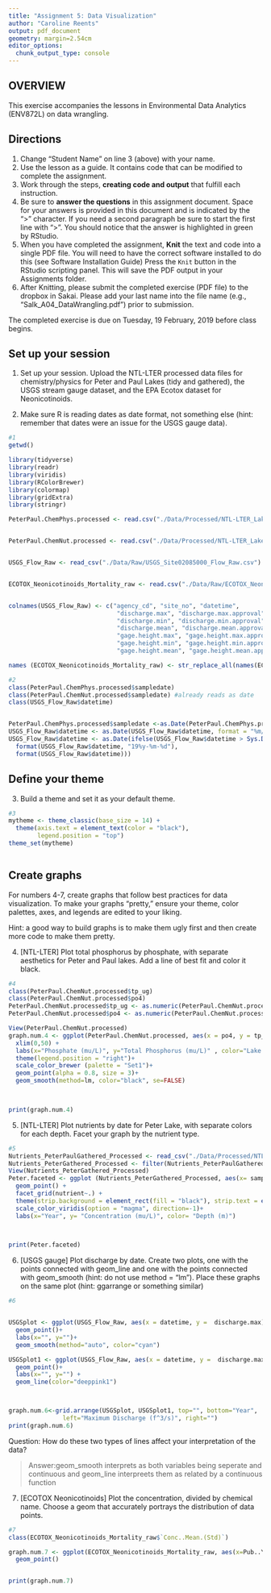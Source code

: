 ```yaml
---
title: "Assignment 5: Data Visualization"
author: "Caroline Reents"
output: pdf_document
geometry: margin=2.54cm
editor_options: 
  chunk_output_type: console
---
```


## OVERVIEW

This exercise accompanies the lessons in Environmental Data Analytics (ENV872L) on data wrangling. 

## Directions
1. Change "Student Name" on line 3 (above) with your name.
2. Use the lesson as a guide. It contains code that can be modified to complete the assignment.
3. Work through the steps, **creating code and output** that fulfill each instruction.
4. Be sure to **answer the questions** in this assignment document.
Space for your answers is provided in this document and is indicated by the ">" character.
If you need a second paragraph be sure to start the first line with ">".
You should notice that the answer is highlighted in green by RStudio. 
6. When you have completed the assignment, **Knit** the text and code into a single PDF file.
You will need to have the correct software installed to do this (see Software Installation Guide)
Press the `Knit` button in the RStudio scripting panel.
This will save the PDF output in your Assignments folder.
8. After Knitting, please submit the completed exercise (PDF file) to the dropbox in Sakai. Please add your last name into the file name (e.g., "Salk_A04_DataWrangling.pdf") prior to submission.

The completed exercise is due on Tuesday, 19 February, 2019 before class begins.

## Set up your session 
1. Set up your session. Upload the NTL-LTER processed data files for chemistry/physics for Peter and Paul Lakes (tidy and gathered), the USGS stream gauge dataset, and the EPA Ecotox dataset for Neonicotinoids. 

2. Make sure R is reading dates as date format, not something else (hint: remember that dates were an issue for the USGS gauge data).

```r
#1
getwd()

library(tidyverse)
library(readr)
library(viridis)
library(RColorBrewer)
library(colormap)
library(gridExtra)
library(stringr)

PeterPaul.ChemPhys.processed <- read.csv("./Data/Processed/NTL-LTER_Lake_ChemistryPhysics_PeterPaul_Processed.csv") 


PeterPaul.ChemNut.processed <- read.csv("./Data/Processed/NTL-LTER_Lake_Chemistry_Nutrients_PeterPaul_Processed.csv")


USGS_Flow_Raw <- read_csv("./Data/Raw/USGS_Site02085000_Flow_Raw.csv")


ECOTOX_Neonicotinoids_Mortality_raw <- read.csv("./Data/Raw/ECOTOX_Neonicotinoids_Mortality_raw.csv")


colnames(USGS_Flow_Raw) <- c("agency_cd", "site_no", "datetime", 
                              "discharge.max", "discharge.max.approval", 
                              "discharge.min", "discharge.min.approval", 
                              "discharge.mean", "discharge.mean.approval", 
                              "gage.height.max", "gage.height.max.approval", 
                              "gage.height.min", "gage.height.min.approval", 
                              "gage.height.mean", "gage.height.mean.approval")

names (ECOTOX_Neonicotinoids_Mortality_raw) <- str_replace_all(names(ECOTOX_Neonicotinoids_Mortality_raw), c(" " = "."))

#2
class(PeterPaul.ChemPhys.processed$sampledate)
class(PeterPaul.ChemNut.processed$sampledate) #already reads as date
class(USGS_Flow_Raw$datetime)


PeterPaul.ChemPhys.processed$sampledate <-as.Date(PeterPaul.ChemPhys.processed$sampledate, format = "%Y-%m-%d")
USGS_Flow_Raw$datetime <- as.Date(USGS_Flow_Raw$datetime, format = "%m/%d/%y")
USGS_Flow_Raw$datetime <- as.Date(ifelse(USGS_Flow_Raw$datetime > Sys.Date(), 
  format(USGS_Flow_Raw$datetime, "19%y-%m-%d"), 
  format(USGS_Flow_Raw$datetime)))


```
## Define your theme
3. Build a theme and set it as your default theme.

```r
#3
mytheme <- theme_classic(base_size = 14) +
  theme(axis.text = element_text(color = "black"), 
        legend.position = "top")
theme_set(mytheme)



```

## Create graphs
For numbers 4-7, create graphs that follow best practices for data visualization. To make your graphs "pretty," ensure your theme, color palettes, axes, and legends are edited to your liking.

Hint: a good way to build graphs is to make them ugly first and then create more code to make them pretty.

4. [NTL-LTER] Plot total phosphorus by phosphate, with separate aesthetics for Peter and Paul lakes. Add a line of best fit and color it black.

```r
#4
class(PeterPaul.ChemNut.processed$tp_ug)
class(PeterPaul.ChemNut.processed$po4)
PeterPaul.ChemNut.processed$tp_ug <- as.numeric(PeterPaul.ChemNut.processed$tp_ug)
PeterPaul.ChemNut.processed$po4 <- as.numeric(PeterPaul.ChemNut.processed$po4)

View(PeterPaul.ChemNut.processed)
graph.num.4 <- ggplot(PeterPaul.ChemNut.processed, aes(x = po4, y = tp_ug, color= lakename))  +
  xlim(0,50) +
  labs(x="Phosphate (mu/L)", y="Total Phosphorus (mu/L)" , color="Lake Name" )+
  theme(legend.position = "right")+
  scale_color_brewer (palette = "Set1")+
  geom_point(alpha = 0.8, size = 3)+
  geom_smooth(method=lm, color="black", se=FALSE)

                                                                                      

print(graph.num.4)
```


5. [NTL-LTER] Plot nutrients by date for Peter Lake, with separate colors for each depth. Facet your graph by the nutrient type.

```r
#5
Nutrients_PeterPaulGathered_Processed <- read_csv("./Data/Processed/NTL-LTER_Lake_Nutrients_PeterPaulGathered_Processed.csv")
Nutrients_PeterGathered_Processed <- filter(Nutrients_PeterPaulGathered_Processed, lakename == "Peter Lake")
View(Nutrients_PeterGathered_Processed)
Peter.faceted <- ggplot (Nutrients_PeterGathered_Processed, aes(x= sampledate, y=concentration, color=depth, lakename = "Peter Lake")) +
  geom_point() +
  facet_grid(nutrient~.) +
  theme(strip.background = element_rect(fill = "black"), strip.text = element_text(color = "white")) +
  scale_color_viridis(option = "magma", direction=-1)+
  labs(x="Year", y= "Concentration (mu/L)", color= "Depth (m)")
  


print(Peter.faceted)
```


6. [USGS gauge] Plot discharge by date. Create two plots, one with the points connected with geom_line and one with the points connected with geom_smooth (hint: do not use method = "lm"). Place these graphs on the same plot (hint: ggarrange or something similar)

```r
#6


USGSplot <- ggplot(USGS_Flow_Raw, aes(x = datetime, y =  discharge.max)) +
  geom_point()+
  labs(x="", y="")+
  geom_smooth(method="auto", color="cyan")

USGSplot1 <- ggplot(USGS_Flow_Raw, aes(x = datetime, y =  discharge.max)) +
  geom_point()+
  labs(x="", y="") +
  geom_line(color="deeppink1")



graph.num.6<-grid.arrange(USGSplot, USGSplot1, top="", bottom="Year", 
               left="Maximum Discharge (f^3/s)", right="")
print(graph.num.6)

```
Question: How do these two types of lines affect your interpretation of the data?

> Answer:geom_smooth interprets as both variables being seperate and continuous and geom_line interpreets them as related by a continuous function

7. [ECOTOX Neonicotinoids] Plot the concentration, divided by chemical name. Choose a geom that accurately portrays the distribution of data points.

```r
#7 
class(ECOTOX_Neonicotinoids_Mortality_raw$`Conc..Mean.(Std)`)

graph.num.7 <- ggplot(ECOTOX_Neonicotinoids_Mortality_raw, aes(x=Pub..Year , y= "Conc..Mean.(Std)", color=Chemical.Name))+
  geom_point()


print(graph.num.7)
```


